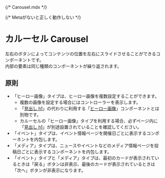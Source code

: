 {/* Carousel.mdx */}


{/* Metaがないと正しく動作しない */}

<Meta title="Carousel" of={CarouselStories} />

# カルーセル Carousel

左右のボタンによってコンテンツの位置を左右にスライドさせることができるコンポーネントです。  
内部の要素は同じ種類のコンポーネントが繰り返されます。

## 原則

- 「ヒーロー画像」タイプは、ヒーロー画像を複数設定することができます。
  - 複数の画像を設定する場合にはコントローラーを表示します。
  - 「[見出し h1](?path=/docs/プリミティブコンポーネント-primitive-テキスト-text-見出し-heading--docs#h1)」の代わりに利用する「[ヒーロー画像](?path=/docs/セマンティックコンポーネント-semantic-グループ-group-ヒーロー画像-hero--docs)」コンポーネントとは別物です。
  - カルーセルの「ヒーロー画像」タイプを利用する場合、必ずページ内に「[見出し h1](?path=/docs/プリミティブコンポーネント-primitive-テキスト-text-見出し-heading--docs#h1)」が別途設置されていることを確認してください。
- 「イベント」タイプは、イベント情報ページを開催日ごとに表示するコンポーネントを内包します。
- 「メディア」タイプは、ニュースやイベントなどのメディア情報ページを投稿日ごとに表示するコンポーネントを内包します。
- 「イベント」タイプと「メディア」タイプは、最初のカードが表示されているときは「戻る」ボタンは非表示、最後のカードが表示されているときは「次へ」ボタンが非表示になります。

<Canvas />
